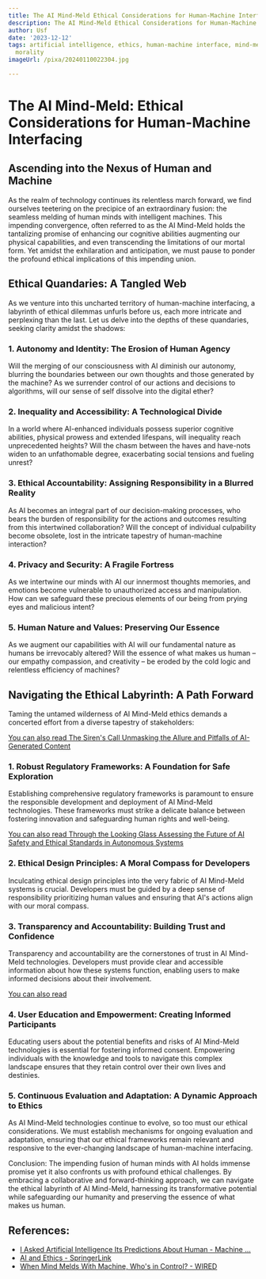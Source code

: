 ```yaml
---
title: The AI Mind-Meld Ethical Considerations for Human-Machine Interfacing
description: The AI Mind-Meld Ethical Considerations for Human-Machine Interfacing
author: Usf
date: '2023-12-12'
tags: artificial intelligence, ethics, human-machine interface, mind-meld, technology,
  morality
imageUrl: /pixa/20240110022304.jpg

---
```

# The AI Mind-Meld: Ethical Considerations for Human-Machine Interfacing

## Ascending into the Nexus of Human and Machine

As the realm of technology continues  its relentless march  forward, we find ourselves teetering on the precipice of an extraordinary fusion: the seamless melding  of human minds with intelligent machines. This impending convergence, often  referred  to as the AI Mind-Meld holds  the tantalizing promise of enhancing our cognitive abilities augmenting our physical capabilities, and even transcending the limitations of our mortal form. Yet amidst the  exhilaration and anticipation, we must pause to ponder the profound ethical implications of this impending union.

##  Ethical Quandaries: A Tangled  Web

As we venture into this uncharted territory of  human-machine interfacing, a labyrinth of ethical dilemmas unfurls before us, each more intricate  and perplexing than the last.  Let us delve into the depths of these quandaries, seeking clarity amidst the shadows:

### 1. Autonomy and Identity: The Erosion of Human Agency

Will the merging of  our consciousness  with AI diminish our autonomy, blurring the boundaries between our own  thoughts and those  generated by the machine? As  we surrender control of our actions and decisions to algorithms, will our sense of self dissolve  into the digital ether?

###  2. Inequality and  Accessibility: A Technological Divide

In a world where AI-enhanced individuals possess superior cognitive  abilities, physical prowess and extended lifespans, will inequality reach unprecedented heights? Will the  chasm between the haves and  have-nots widen to an unfathomable degree, exacerbating  social tensions and fueling unrest?

### 3.  Ethical Accountability: Assigning Responsibility in a Blurred Reality

As AI  becomes an integral part of  our decision-making processes, who bears the burden of responsibility for the actions and outcomes resulting from this intertwined collaboration? Will the concept of individual culpability become obsolete,  lost in the  intricate tapestry of  human-machine interaction?

### 4. Privacy and  Security: A Fragile Fortress

As we intertwine our minds with AI our innermost thoughts memories, and emotions  become vulnerable to unauthorized access and manipulation. How can  we safeguard these precious elements of our being from prying eyes  and malicious intent?

### 5. Human Nature and Values: Preserving Our Essence

As we augment our capabilities with AI will our  fundamental nature as humans be irrevocably altered? Will the essence of what makes us human – our empathy  compassion, and creativity – be eroded by the cold logic and relentless efficiency of machines?

## Navigating the Ethical Labyrinth: A Path Forward

Taming the  untamed wilderness of AI Mind-Meld ethics demands a concerted effort from  a diverse tapestry of stakeholders:

[You  can  also read The Siren's Call Unmasking  the Allure and Pitfalls of AI-Generated Content](The%20Siren%27s%20Call%20Unmasking%20the%20Allure%20and%20Pitfalls%20of%20AI-Generated%20Content)


### 1. Robust Regulatory Frameworks: A Foundation for Safe  Exploration

Establishing comprehensive regulatory frameworks is paramount to ensure the responsible  development and deployment of AI Mind-Meld technologies. These frameworks must strike a delicate balance between  fostering  innovation and safeguarding human rights and well-being.

[You can also read Through the Looking Glass Assessing the Future of AI Safety and Ethical Standards in Autonomous Systems](Through%20the%20Looking%20Glass%20Assessing%20the%20Future%20of%20AI%20Safety%20and%20Ethical%20Standards%20in%20Autonomous%20Systems)


###  2. Ethical Design Principles: A Moral  Compass for Developers

Inculcating ethical design principles into the very fabric of AI  Mind-Meld systems is crucial. Developers must be guided by a deep sense of responsibility prioritizing human values  and ensuring that  AI's actions align with our moral compass.

### 3. Transparency  and Accountability: Building  Trust and  Confidence

Transparency and accountability are the cornerstones of trust  in AI Mind-Meld  technologies. Developers must provide clear and  accessible information about how these systems function, enabling users to make informed decisions  about their involvement.

[You  can also read ]()


### 4. User Education and Empowerment: Creating  Informed Participants

Educating users about the potential  benefits  and risks of AI Mind-Meld  technologies is essential  for  fostering informed consent. Empowering individuals with the knowledge and tools to navigate this complex landscape ensures  that they retain control over their own lives and destinies.

### 5. Continuous Evaluation and Adaptation: A Dynamic Approach to Ethics

As AI Mind-Meld  technologies continue to evolve, so too must our  ethical considerations. We must establish mechanisms for ongoing evaluation and adaptation, ensuring that our ethical  frameworks remain relevant and responsive to the ever-changing landscape of human-machine interfacing.

Conclusion:
The impending fusion of human minds with AI holds immense promise yet it also confronts us with profound ethical challenges. By embracing a collaborative and forward-thinking approach, we can navigate the ethical  labyrinth of AI Mind-Meld, harnessing its transformative potential while safeguarding our humanity  and preserving  the essence of what makes us human.

## References:
- [I Asked Artificial Intelligence Its Predictions About Human - Machine ...](https://fahrikarakas.medium.com/i-asked-artificial-intelligence-its-predictions-about-human-machine-integration-15b19ac7d416)
- [AI and Ethics - SpringerLink](https://link.springer.com/article/10.1007/s43681-023-00382-6)
- [When Mind Melds With Machine, Who's in Control? - WIRED](https://www.wired.com/story/when-mind-melds-machine-whos-in-control-brain-computer-interface/)
